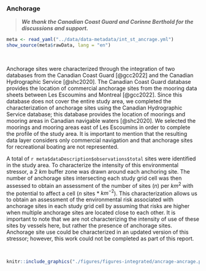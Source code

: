 ### Anchorage {#ancrage}

> ***We thank the Canadian Coast Guard and Corinne Berthold for the discussions and support.***

```r
meta <- read_yaml("../data/data-metadata/int_st_ancrage.yml")
show_source(meta$rawData, lang = "en")
```

<br/>

Anchorage sites were characterized through the integration of two databases from the Canadian Coast Guard [@gcc2022] and the Canadian Hydrographic Service [@shc2020]. The Canadian Coast Guard database provides the location of commercial anchorage sites from the mooring data sheets between Les Escoumins and Montreal [@gcc2022]. Since this database does not cover the entire study area, we completed the characterization of anchorage sites using the Canadian Hydrographic Service database; this database provides the location of moorings and mooring areas in Canadian navigable waters [@shc2020]. We selected the moorings and mooring areas east of Les Escoumins in order to complete the profile of the study area. It is important to mention that the resulting data layer considers only commercial navigation and that anchorage sites for recreational boating are not represented. 

A total of `r meta$dataDescription$observations$total` sites were identified in the study area. To characterize the intensity of this environmental stressor, a 2 $km$ buffer zone was drawn around each anchoring site. The number of anchorage sites intersecting each study grid cell was then assessed to obtain an assessment of the number of sites ($n$) per $km^2$ with the potential to affect a cell ($n$ sites * $km^{-2}$). This characterization allows us to obtain an assessment of the environmental risk associated with anchorage sites in each study grid cell by assuming that risks are higher when multiple anchorage sites are located close to each other. It is important to note that we are not characterizing the intensity of use of these sites by vessels here, but rather the presence of anchorage sites. Anchorage site use could be characterized in an updated version of this stressor; however, this work could not be completed as part of this report.

<br/>

```r
knitr::include_graphics("./figures/figures-integrated/ancrage-ancrage.png")
```

<br>
